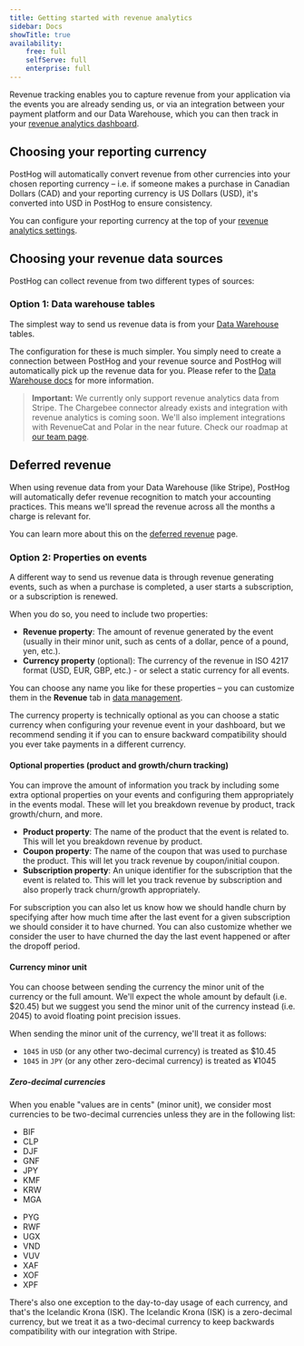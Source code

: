 ```yaml
---
title: Getting started with revenue analytics
sidebar: Docs
showTitle: true
availability:
    free: full
    selfServe: full
    enterprise: full
---
```



<RevAnalyticsBetaWarning />

Revenue tracking enables you to capture revenue from your application via the events you are already sending us, or via an integration between your payment platform and our Data Warehouse, which you can then track in your [revenue analytics dashboard](https://app.posthog.com/revenue_analytics).

<ProductScreenshot
    imageLight = "https://res.cloudinary.com/dmukukwp6/image/upload/Screenshot_2025_09_05_at_14_05_35_288e8e0d6c.png" 
    imageDark = "https://res.cloudinary.com/dmukukwp6/image/upload/Screenshot_2025_09_05_at_14_06_29_e4fe61d678.png"
    alt="Revenue analytics dashboard view" 
    classes="rounded"
/>

## Choosing your reporting currency

PostHog will automatically convert revenue from other currencies into your chosen reporting currency – i.e. if someone makes a purchase in Canadian Dollars (CAD) and your reporting currency is US Dollars (USD), it's converted into USD in PostHog to ensure consistency.

You can configure your reporting currency at the top of your [revenue analytics settings](https://app.posthog.com/data-management/revenue).

<ProductScreenshot
    imageLight = "https://res.cloudinary.com/dmukukwp6/image/upload/Screenshot_2025_09_05_at_15_10_24_15de3d52e1.png" 
    imageDark = "https://res.cloudinary.com/dmukukwp6/image/upload/Screenshot_2025_09_05_at_15_10_32_a6e6330e13.png"
    alt="Revenue analytics currency picker" 
    classes="rounded"
/>

## Choosing your revenue data sources

PostHog can collect revenue from two different types of sources:

### Option 1: Data warehouse tables

The simplest way to send us revenue data is from your [Data Warehouse](/data-warehouse) tables.

<ProductScreenshot
    imageLight="https://res.cloudinary.com/dmukukwp6/image/upload/Screenshot_2025_09_05_at_14_18_19_eeec8127a9.png" 
    imageDark="https://res.cloudinary.com/dmukukwp6/image/upload/Screenshot_2025_09_05_at_14_18_30_c7ad45d637.png"
    alt="Data warehouse tables setup"
    classes="rounded"
/>

The configuration for these is much simpler. You simply need to create a connection between PostHog and your revenue source and PostHog will automatically pick up the revenue data for you.
Please refer to the [Data Warehouse docs](/data-warehouse) for more information.

> **Important:** We currently only support revenue analytics data from Stripe. The Chargebee connector already exists and integration with revenue analytics is coming soon. We'll also implement integrations with RevenueCat and Polar in the near future. Check our roadmap at [our team page](/teams/revenue-analytics).

## Deferred revenue

When using revenue data from your Data Warehouse (like Stripe), PostHog will automatically defer revenue recognition to match your accounting practices. This means we'll spread the revenue across all the months a charge is relevant for.

You can learn more about this on the [deferred revenue](/docs/revenue-analytics/deferred-revenue) page.

### Option 2: Properties on events

A different way to send us revenue data is through revenue generating events, such as when a purchase is completed, a user starts a subscription, or a subscription is renewed.

When you do so, you need to include two properties:

- **Revenue property**: The amount of revenue generated by the event (usually in their minor unit, such as cents of a dollar, pence of a pound, yen, etc.).
- **Currency property** (optional): The currency of the revenue in ISO 4217 format (USD, EUR, GBP, etc.) - or select a static currency for all events.

You can choose any name you like for these properties – you can customize them in the **Revenue** tab in [data management](https://app.posthog.com/data-management/revenue).

<ProductScreenshot
    imageLight="https://res.cloudinary.com/dmukukwp6/image/upload/Screenshot_2025_09_05_at_14_10_38_7b13b4bd4a.png" 
    imageDark="https://res.cloudinary.com/dmukukwp6/image/upload/Screenshot_2025_09_05_at_14_10_55_a3cb5c4204.png"
    alt="Events setup"
    classes="rounded"
/>

The currency property is technically optional as you can choose a static currency when configuring your revenue event in your dashboard, but we recommend sending it if you can to ensure backward compatibility should you ever take payments in a different currency.

#### Optional properties (product and growth/churn tracking)

You can improve the amount of information you track by including some extra optional properties on your events and configuring them appropriately in the events modal.
These will let you breakdown revenue by product, track growth/churn, and more.

- **Product property**: The name of the product that the event is related to. This will let you breakdown revenue by product.
- **Coupon property**: The name of the coupon that was used to purchase the product. This will let you track revenue by coupon/initial coupon.
- **Subscription property**: An unique identifier for the subscription that the event is related to. This will let you track revenue by subscription and also properly track churn/growth appropriately.

For subscription you can also let us know how we should handle churn by specifying after how much time after the last event for a given subscription we should consider it to have churned.
You can also customize whether we consider the user to have churned the day the last event happened or after the dropoff period.

#### Currency minor unit

You can choose between sending the currency the minor unit of the currency or the full amount.
We'll expect the whole amount by default (i.e. $20.45) but we suggest you send the minor unit of the currency instead (i.e. 2045) to avoid floating point precision issues.

When sending the minor unit of the currency, we'll treat it as follows:
- `1045` in `USD` (or any other two-decimal currency) is treated as $10.45
- `1045` in `JPY` (or any other zero-decimal currency) is treated as ¥1045

##### Zero-decimal currencies

When you enable "values are in cents" (minor unit), we consider most currencies to be two-decimal currencies unless they are in the following list:

<div className="grid grid-cols-2 gap-2">
    <ul>
        <li>BIF</li>
        <li>CLP</li>
        <li>DJF</li>
        <li>GNF</li>
        <li>JPY</li>
        <li>KMF</li>
        <li>KRW</li>
        <li>MGA</li>
    </ul>
    <ul>
        <li>PYG</li>
        <li>RWF</li>
        <li>UGX</li>
        <li>VND</li>
        <li>VUV</li>
        <li>XAF</li>
        <li>XOF</li>
        <li>XPF</li>
    </ul>   
</div>

There's also one exception to the day-to-day usage of each currency, and that's the Icelandic Krona (ISK). The Icelandic Krona (ISK) is a zero-decimal currency, but we treat it as a two-decimal currency to keep backwards compatibility with our integration with Stripe.

